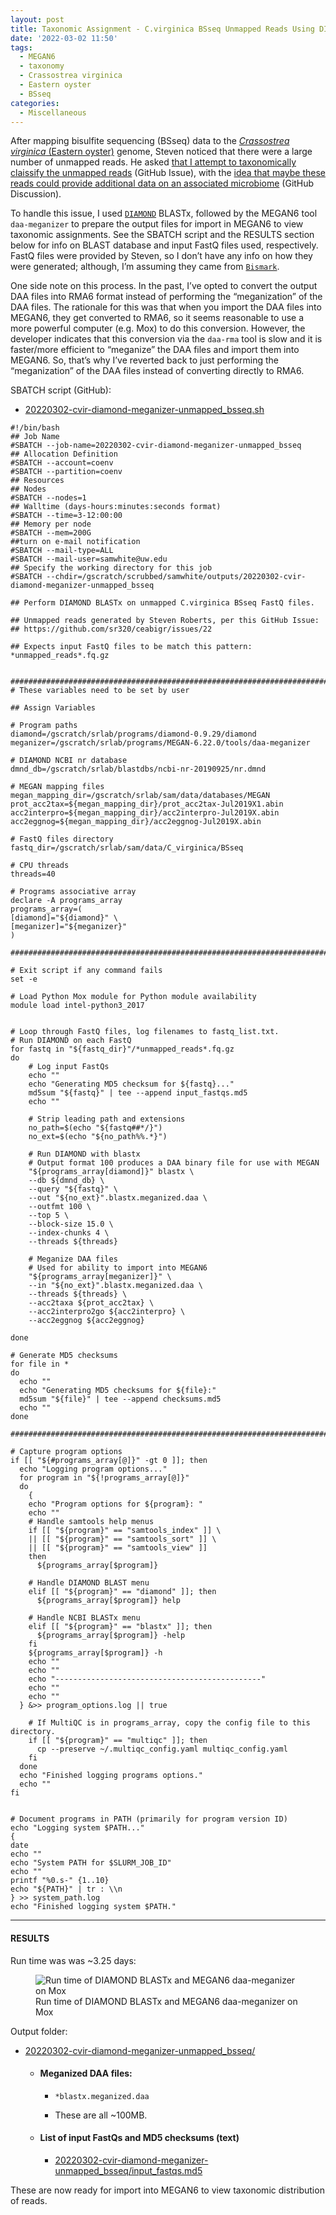 ```yaml
---
layout: post
title: Taxonomic Assignment - C.virginica BSseq Unmapped Reads Using DIAMOND BLASTx and MEGAN6 on Mox
date: '2022-03-02 11:50'
tags: 
  - MEGAN6
  - taxonomy
  - Crassostrea virginica
  - Eastern oyster
  - BSseq
categories: 
  - Miscellaneous
---
```

After mapping bisulfite sequencing (BSseq) data to the [_Crassostrea virginica_ (Eastern oyster)](https://en.wikipedia.org/wiki/Eastern_oyster) genome, Steven noticed that there were a large number of unmapped reads. He asked [that I attempt to taxonomically claissify the unmapped reads](https://github.com/sr320/ceabigr/issues/22) (GitHub Issue), with the [idea that maybe these reads could provide additional data on an associated microbiome](https://github.com/sr320/ceabigr/discussions/11) (GitHub Discussion).

To handle this issue, I used [`DIAMOND`](https://github.com/bbuchfink/diamond) BLASTx, followed by the MEGAN6 tool `daa-meganizer` to prepare the output files for import in MEGAN6 to view taxonomic assignments. See the SBATCH script and the RESULTS section below for info on BLAST database and input FastQ files used, respectively. FastQ files were provided by Steven, so I don't have any info on how they were generated; although, I'm assuming they came from [`Bismark`](https://github.com/FelixKrueger/Bismark).

One side note on this process. In the past, I've opted to convert the output DAA files into RMA6 format instead of performing the "meganization" of the DAA files. The rationale for this was that when you import the DAA files into MEGAN6, they get converted to RMA6, so it seems reasonable to use a more powerful computer (e.g. Mox) to do this conversion. However, the developer indicates that this conversion via the `daa-rma` tool is slow and it is faster/more efficient to "meganize" the DAA files and import them into MEGAN6. So, that's why I've reverted back to just performing the "meganization" of the DAA files instead of converting directly to RMA6.

SBATCH script (GitHub):

- [20220302-cvir-diamond-meganizer-unmapped_bsseq.sh](https://github.com/RobertsLab/sams-notebook/blob/master/sbatch_scripts/20220302-cvir-diamond-meganizer-unmapped_bsseq.sh)

```shell
#!/bin/bash
## Job Name
#SBATCH --job-name=20220302-cvir-diamond-meganizer-unmapped_bsseq
## Allocation Definition
#SBATCH --account=coenv
#SBATCH --partition=coenv
## Resources
## Nodes
#SBATCH --nodes=1
## Walltime (days-hours:minutes:seconds format)
#SBATCH --time=3-12:00:00
## Memory per node
#SBATCH --mem=200G
##turn on e-mail notification
#SBATCH --mail-type=ALL
#SBATCH --mail-user=samwhite@uw.edu
## Specify the working directory for this job
#SBATCH --chdir=/gscratch/scrubbed/samwhite/outputs/20220302-cvir-diamond-meganizer-unmapped_bsseq

## Perform DIAMOND BLASTx on unmapped C.virginica BSseq FastQ files.

## Unmapped reads generated by Steven Roberts, per this GitHub Issue:
## https://github.com/sr320/ceabigr/issues/22

## Expects input FastQ files to be match this pattern: *unmapped_reads*.fq.gz


###################################################################################
# These variables need to be set by user

## Assign Variables

# Program paths
diamond=/gscratch/srlab/programs/diamond-0.9.29/diamond
meganizer=/gscratch/srlab/programs/MEGAN-6.22.0/tools/daa-meganizer

# DIAMOND NCBI nr database
dmnd_db=/gscratch/srlab/blastdbs/ncbi-nr-20190925/nr.dmnd

# MEGAN mapping files
megan_mapping_dir=/gscratch/srlab/sam/data/databases/MEGAN
prot_acc2tax=${megan_mapping_dir}/prot_acc2tax-Jul2019X1.abin
acc2interpro=${megan_mapping_dir}/acc2interpro-Jul2019X.abin
acc2eggnog=${megan_mapping_dir}/acc2eggnog-Jul2019X.abin

# FastQ files directory
fastq_dir=/gscratch/srlab/sam/data/C_virginica/BSseq

# CPU threads
threads=40

# Programs associative array
declare -A programs_array
programs_array=(
[diamond]="${diamond}" \
[meganizer]="${meganizer}"
)

###################################################################################################

# Exit script if any command fails
set -e

# Load Python Mox module for Python module availability
module load intel-python3_2017


# Loop through FastQ files, log filenames to fastq_list.txt.
# Run DIAMOND on each FastQ
for fastq in "${fastq_dir}"/*unmapped_reads*.fq.gz
do
	# Log input FastQs
    echo ""
    echo "Generating MD5 checksum for ${fastq}..."
	md5sum "${fastq}" | tee --append input_fastqs.md5
    echo ""

	# Strip leading path and extensions
	no_path=$(echo "${fastq##*/}")
	no_ext=$(echo "${no_path%%.*}")

	# Run DIAMOND with blastx
	# Output format 100 produces a DAA binary file for use with MEGAN
	"${programs_array[diamond]}" blastx \
	--db ${dmnd_db} \
	--query "${fastq}" \
	--out "${no_ext}".blastx.meganized.daa \
	--outfmt 100 \
	--top 5 \
	--block-size 15.0 \
	--index-chunks 4 \
    --threads ${threads}

    # Meganize DAA files
    # Used for ability to import into MEGAN6
    "${programs_array[meganizer]}" \
    --in "${no_ext}".blastx.meganized.daa \
    --threads ${threads} \
    --acc2taxa ${prot_acc2tax} \
    --acc2interpro2go ${acc2interpro} \
    --acc2eggnog ${acc2eggnog}

done

# Generate MD5 checksums
for file in *
do
  echo ""
  echo "Generating MD5 checksums for ${file}:"
  md5sum "${file}" | tee --append checksums.md5
  echo ""
done

#######################################################################################################

# Capture program options
if [[ "${#programs_array[@]}" -gt 0 ]]; then
  echo "Logging program options..."
  for program in "${!programs_array[@]}"
  do
    {
    echo "Program options for ${program}: "
    echo ""
    # Handle samtools help menus
    if [[ "${program}" == "samtools_index" ]] \
    || [[ "${program}" == "samtools_sort" ]] \
    || [[ "${program}" == "samtools_view" ]]
    then
      ${programs_array[$program]}

    # Handle DIAMOND BLAST menu
    elif [[ "${program}" == "diamond" ]]; then
      ${programs_array[$program]} help

    # Handle NCBI BLASTx menu
    elif [[ "${program}" == "blastx" ]]; then
      ${programs_array[$program]} -help
    fi
    ${programs_array[$program]} -h
    echo ""
    echo ""
    echo "----------------------------------------------"
    echo ""
    echo ""
  } &>> program_options.log || true

    # If MultiQC is in programs_array, copy the config file to this directory.
    if [[ "${program}" == "multiqc" ]]; then
      cp --preserve ~/.multiqc_config.yaml multiqc_config.yaml
    fi
  done
  echo "Finished logging programs options."
  echo ""
fi


# Document programs in PATH (primarily for program version ID)
echo "Logging system $PATH..."
{
date
echo ""
echo "System PATH for $SLURM_JOB_ID"
echo ""
printf "%0.s-" {1..10}
echo "${PATH}" | tr : \\n
} >> system_path.log
echo "Finished logging system $PATH."
```

---

#### RESULTS

Run time was was ~3.25 days:

![Run time of DIAMOND BLASTx and MEGAN6 daa-meganizer on Mox](https://github.com/RobertsLab/sams-notebook/blob/master/images/screencaps/20220302-cvir-diamond-meganizer-unmapped_bsseq_runtime.png?raw=true)

Output folder:

- [20220302-cvir-diamond-meganizer-unmapped_bsseq/](https://gannet.fish.washington.edu/Atumefaciens/20220302-cvir-diamond-meganizer-unmapped_bsseq/)

  - #### Meganized DAA files:

    - `*blastx.meganized.daa`

    - These are all ~100MB.

  - #### List of input FastQs and MD5 checksums (text)

    - [20220302-cvir-diamond-meganizer-unmapped_bsseq/input_fastqs.md5](https://gannet.fish.washington.edu/Atumefaciens/20220302-cvir-diamond-meganizer-unmapped_bsseq/input_fastqs.md5)


These are now ready for import into MEGAN6 to view taxonomic distribution of reads.